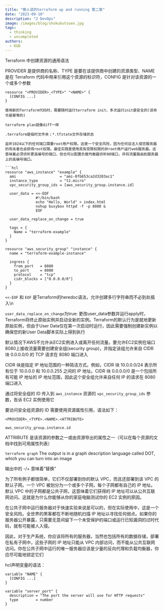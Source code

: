 ```yaml
---
title: "懒人读的terraform up and running 第二章"
date: "2023-09-10"
description: "2 DevOps"
image: /images/blog/shokubutsuen.jpg
tags:
  - thinking
  - uncompleted
authors:
  - KUD
---
```


Terraform 中创建资源的通用语法

PROVIDER 是提供商的名称、TYPE 是要在该提供商中创建的资源类型、NAME 是在 Terraform 代码中用来引用这个资源的标识符，CONFIG 是针对该资源的一个或多个参数
```hcl
resource "<PROVIDER>_<TYPE>" "<NAME>" {
  [CONFIG ...]
}

使用新的Terraform代码时，需要随时运行terraform init，多次运行init是安全的(该命令是幂等的)

terraform plan就像diff一样

.terraform是临时文件夹；*.tfstate文件存储状态

监听1024以下的任何端口需要root用户权限。这是一个安全风险，因为任何设法入侵您服务器的攻击者也会获得root权限。最佳实践是使用具有受限权限的非root用户运行web服务器。这意味着必须侦听更高编号的端口，但也可以配置负载均衡器侦听80端口，并将流量路由到服务器上的高编号端口。

```hcl
resource "aws_instance" "example" {
  ami                    = "ami-0fb653ca2d3203ac1"
  instance_type          = "t2.micro"
  vpc_security_group_ids = [aws_security_group.instance.id]

  user_data = <<-EOF
              #!/bin/bash
              echo "Hello, World" > index.html
              nohup busybox httpd -f -p 8080 &
              EOF

  user_data_replace_on_change = true

  tags = {
    Name = "terraform-example"
  }
}

resource "aws_security_group" "instance" {
  name = "terraform-example-instance"

  ingress {
    from_port   = 8080
    to_port     = 8080
    protocol    = "tcp"
    cidr_blocks = ["0.0.0.0/0"]
  }
}
```

`<<-EOF` 和 `EOF` 是Terraform的heredoc语法，允许创建多行字符串而不必到处插入\n

`user_data_replace_on_change`为true: 更改user_data参数并运行apply时，Terraform将终止原始实例并启动全新的实例。Terraform的默认行为是就地更新原始实例，但由于User Data仅在第一次启动时运行，因此需要强制创建新实例以确保您的新User Data脚本实际上得到执行

默认情况下AWS不允许从EC2实例进入或离开任何流量。要允许EC2实例在端口8080上接收流量需要创建安全组(security group)，并指定该组允许来自 CIDR 块 0.0.0.0/0 的 TCP 请求在 8080 端口进入

CIDR 块是指定 IP 地址范围的一种简洁方式。例如，CIDR 块 10.0.0.0/24 表示所有位于 10.0.0.0 和 10.0.0.255 之间的 IP 地址。CIDR 块 0.0.0.0/0 是一个包括所有可能 IP 地址的 IP 地址范围，因此这个安全组允许来自任何 IP 的请求在 8080 端口进入

通过将安全组的 ID 传入到 `aws_instance` 资源的 `vpc_security_group_ids` 参数，告诉 EC2 实例使用它

要访问安全组资源的 ID 需要使用资源属性引用，语法如下：

```hcl
<PROVIDER>_<TYPE>.<NAME>.<ATTRIBUTE>

aws_security_group.instance.id
```

ATTRIBUTE 是该资源的参数之一或由资源导出的属性之一（可以在每个资源的文档中找到可用属性列表）

`terraform graph` The output is in a graph description language called DOT, which you can turn into an image

输出中的 -/+ 意味着“替换”

为了所有例子都很简单，它们不仅部署到你的默认 VPC，而且还部署到该 VPC 的默认子网。一个 VPC 被划分为一个或多个子网，每个子网都有自己的 IP 地址。默认 VPC 中的子网都是公共子网，这意味着它们获得的 IP 地址可以从公共互联网访问。这就是为什么你能够从你的家庭电脑测试你的 EC2 实例的原因。

在公共子网中运行服务器对于快速实验来说是可以的，但在实际使用中，这是一个安全风险。全世界的黑客都在不断地随机扫描 IP 地址以寻找任何弱点。如果你的服务器公开暴露，只需要无意间留下一个未受保护的端口或运行已知漏洞的过时代码，就有可能被人入侵。

因此，对于生产系统，你应该将所有的服务器，当然也包括所有的数据存储，部署在私有子网中，这些子网的 IP 地址只能从 VPC 内部访问，而不能从公共互联网访问。你在公共子网中运行的唯一服务器应该是少量的反向代理和负载均衡器，你应尽可能地锁定它们

hcl声明变量的语法：

```hcl
variable "NAME" {
  [CONFIG ...]
}

variable "server_port" {
  description = "The port the server will use for HTTP requests"
  type        = number
}
```
